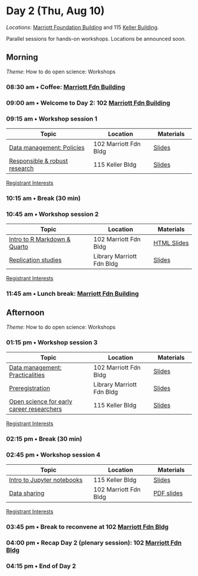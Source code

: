 # Day 2 (Thu, Aug 10) {- #day_2}

::: {.rmdnote}

*Locations*: [Marriott Foundation Building](#marriott-fdn-bldg) and 115 [Keller Building](#keller-bldg).

Parallel sessions for hands-on workshops. 
Locations be announced soon.

:::

## Morning {- #day_2_am}

::: {.rmdimportant}

*Theme*: How to do open science: Workshops

:::

### 08:30 am • Coffee: [Marriott Fdn Building](#marriott-fdn-bldg) {-}

### 09:00 am • Welcome to Day 2: 102 [Marriott Fdn Building](#marriott-fdn-bldg) {-}

### 09:15 am • Workshop session 1 {- #day_2_am_session_1}

| Topic | Location | Materials |
|--------------|----------|-------|
| [Data management: Policies](#howto_data_management_policies) | 102 Marriott Fdn Bldg | [Slides]() |
| [Responsible & robust research](#howto_responsible_research) | 115 Keller Bldg | [Slides]() |

[Registrant Interests](#day_2_am_session_1_regis)

### 10:15 am • Break (30 min) {-}

### 10:45 am • Workshop session 2 {- #day_2_am_session_2}

| Topic | Location | Materials |
|--------------|----------|-------|
| [Intro to R Markdown & Quarto](#howto_rmarkdown) | 102 Marriott Fdn Bldg |  [HTML Slides](https://penn-state-open-science.github.io/bootcamp-2023-rmarkdown-quarto/) |
| [Replication studies](#howto_replication) | Library Marriott Fdn Bldg | [Slides]() |

[Registrant Interests](#day_2_am_session_2_regis)

### 11:45 am • Lunch break: [Marriott Fdn Building](#marriott-fdn-bldg) {-}

## Afternoon {- #day_2_pm}

::: {.rmdimportant}

*Theme*: How to do open science: Workshops

:::

### 01:15 pm • Workshop session 3 {- #day_2_pm_session_3}

| Topic | Location | Materials |
|--------------|----------|-------|
| [Data management: Practicalities](#howto_data_management_practical) | 102 Marriott Fdn Bldg | [Slides]() |
| [Preregistration](#howto_preregistration) | Library Marriott Fdn Bldg | [Slides]() |
| [Open science for early career researchers](#howto_early_career) | 115 Keller Bldg | [Slides]() |

[Registrant Interests](#day_2_pm_session_3_regis)

### 02:15 pm • Break (30 min) {-}

### 02:45 pm • Workshop session 4 {- #day_2_pm_session_4}

| Topic | Location | Materials |
|--------------|----------|-------|
| [Intro to Jupyter notebooks](#howto_jupyter) | 115 Keller Bldg | [Slides]() |
| [Data sharing](#howto_data_sharing) | 102 Marriott Fdn Bldg | [PDF slides](https://github.com/penn-state-open-science/bootcamp-2023-data-sharing/blob/7aef15bfc83886f488a5256cc76312cc6cf2002a/index.pdf) |

[Registrant Interests](#day_2_pm_session_4_regis)

### 03:45 pm • Break to reconvene at 102 [Marriott Fdn Bldg](#marriott-fdn-bldg) {-}    

### 04:00 pm • Recap Day 2 (plenary session): 102 [Marriott Fdn Bldg](#marriott-fdn-bldg) {-}

### 04:15 pm • End of Day 2 {-}
